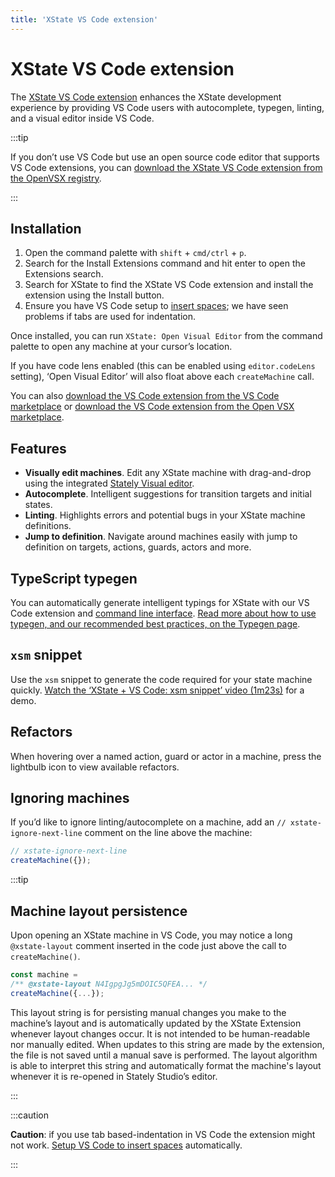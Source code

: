 ```yaml
---
title: 'XState VS Code extension'
---
```


# XState VS Code extension

The [XState VS Code extension](https://marketplace.visualstudio.com/items?itemName=statelyai.stately-vscode) enhances the XState development experience by providing VS Code users with autocomplete, typegen, linting, and a visual editor inside VS Code.

:::tip

If you don’t use VS Code but use an open source code editor that supports VS Code extensions, you can [download the XState VS Code extension from the OpenVSX registry](https://open-vsx.org/extension/statelyai/stately-vscode).

:::

## Installation

1. Open the command palette with `shift` + `cmd/ctrl` + `p`.
2. Search for the Install Extensions command and hit enter to open the Extensions search.
3. Search for XState to find the XState VS Code extension and install the extension using the Install button.
4. Ensure you have VS Code setup to [insert spaces](https://code.visualstudio.com/docs/editor/codebasics#_indentation); we have seen problems if tabs are used for indentation.

Once installed, you can run `XState: Open Visual Editor` from the command palette to open any machine at your cursor’s location.

If you have code lens enabled (this can be enabled using `editor.codeLens` setting), ‘Open Visual Editor’ will also float above each `createMachine` call.

You can also [download the VS Code extension from the VS Code marketplace](https://marketplace.visualstudio.com/items?itemName=statelyai.stately-vscode) or [download the VS Code extension from the Open VSX marketplace](https://open-vsx.org/extension/statelyai/stately-vscode).

## Features

- **Visually edit machines**. Edit any XState machine with drag-and-drop using the integrated [Stately Visual editor](https://stately.ai/editor).
- **Autocomplete**. Intelligent suggestions for transition targets and initial states.
- **Linting**. Highlights errors and potential bugs in your XState machine definitions.
- **Jump to definition**. Navigate around machines easily with jump to definition on targets, actions, guards, actors and more.

## TypeScript typegen

You can automatically generate intelligent typings for XState with our VS Code extension and [command line interface](developer-tools#xstate-cli-command-line-interface). [Read more about how to use typegen, and our recommended best practices, on the Typegen page](typegen.mdx).

## `xsm` snippet

Use the `xsm` snippet to generate the code required for your state machine quickly. [Watch the ‘XState + VS Code: xsm snippet’ video (1m23s)](https://www.youtube.com/watch?v=Gk3mdlqadYM) for a demo.

## Refactors

When hovering over a named action, guard or actor in a machine, press the lightbulb icon to view available refactors.

## Ignoring machines

If you’d like to ignore linting/autocomplete on a machine, add an `// xstate-ignore-next-line` comment on the line above the machine:

```js
// xstate-ignore-next-line
createMachine({});
```

:::tip

## Machine layout persistence

Upon opening an XState machine in VS Code, you may notice a long `@xstate-layout` comment inserted in the code just above the call to `createMachine()`.

```js
const machine =
/** @xstate-layout N4IgpgJg5mDOIC5QFEA... */
createMachine({...});
```

This layout string is for persisting manual changes you make to the machine’s layout and is automatically updated by the XState Extension whenever layout changes occur. It is not intended to be human-readable nor manually edited. When updates to this string are made by the extension, the file is not saved until a manual save is performed. The layout algorithm is able to interpret this string and automatically format the machine's layout whenever it is re-opened in Stately Studio’s editor.

:::

:::caution

**Caution**: if you use tab based-indentation in VS Code the extension might not work. [Setup VS Code to insert spaces](https://code.visualstudio.com/docs/editor/codebasics#_indentation) automatically.

:::
